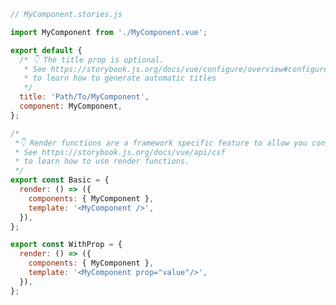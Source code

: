```js
// MyComponent.stories.js

import MyComponent from './MyComponent.vue';

export default {
  /* 👇 The title prop is optional.
   * See https://storybook.js.org/docs/vue/configure/overview#configure-story-loading
   * to learn how to generate automatic titles
   */
  title: 'Path/To/MyComponent',
  component: MyComponent,
};

/*
 *👇 Render functions are a framework specific feature to allow you control on how the component renders.
 * See https://storybook.js.org/docs/vue/api/csf
 * to learn how to use render functions.
 */
export const Basic = {
  render: () => ({
    components: { MyComponent },
    template: '<MyComponent />',
  }),
};

export const WithProp = {
  render: () => ({
    components: { MyComponent },
    template: '<MyComponent prop="value"/>',
  }),
};
```
